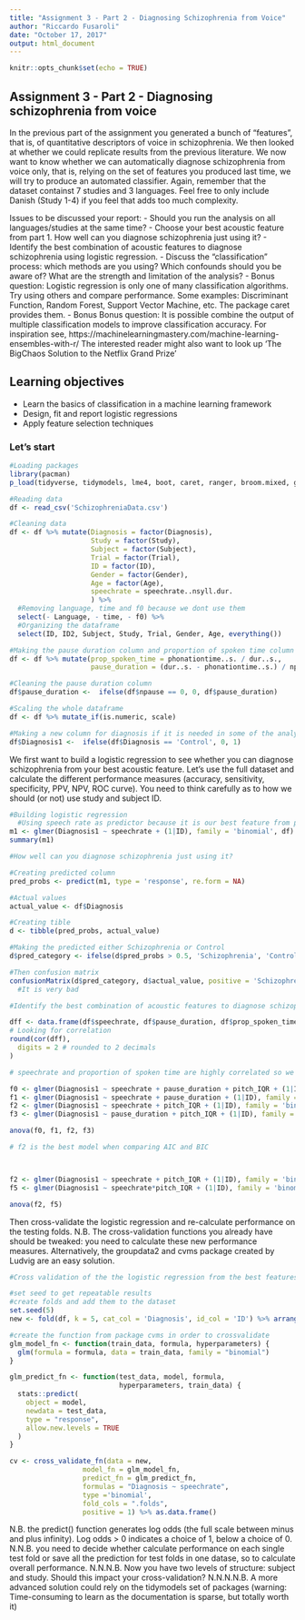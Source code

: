 ```yaml
---
title: "Assignment 3 - Part 2 - Diagnosing Schizophrenia from Voice"
author: "Riccardo Fusaroli"
date: "October 17, 2017"
output: html_document
---
```


```r
knitr::opts_chunk$set(echo = TRUE)
```

## Assignment 3 - Part 2 - Diagnosing schizophrenia from voice

In the previous part of the assignment you generated a bunch of "features", that is, of quantitative descriptors of voice in schizophrenia. We then looked at whether we could replicate results from the previous literature.
We now want to know whether we can automatically diagnose schizophrenia from voice only, that is, relying on the set of features you produced last time, we will try to produce an automated classifier.
Again, remember that the dataset containst 7 studies and 3 languages. Feel free to only include Danish (Study 1-4) if you feel that adds too much complexity.

Issues to be discussed your report:
- Should you run the analysis on all languages/studies at the same time? 
- Choose your best acoustic feature from part 1. How well can you diagnose schizophrenia just using it?
- Identify the best combination of acoustic features to diagnose schizophrenia using logistic regression.
- Discuss the "classification" process: which methods are you using? Which confounds should you be aware of? What are the strength and limitation of the analysis?
- Bonus question: Logistic regression is only one of many classification algorithms. Try using others and compare performance. Some examples: Discriminant Function, Random Forest, Support Vector Machine, etc. The package caret provides them. 
- Bonus Bonus question: It is possible combine the output of multiple  classification models to improve classification accuracy. For inspiration see,
https://machinelearningmastery.com/machine-learning-ensembles-with-r/
 The interested reader might also want to look up 'The BigChaos Solution to the Netflix Grand Prize'

## Learning objectives
- Learn the basics of classification in a machine learning framework
- Design, fit and report logistic regressions
- Apply feature selection techniques

### Let's start

```r
#Loading packages
library(pacman)
p_load(tidyverse, tidymodels, lme4, boot, caret, ranger, broom.mixed, groupdata2, cvms)

#Reading data 
df <- read_csv('SchizophreniaData.csv')

#Cleaning data 
df <- df %>% mutate(Diagnosis = factor(Diagnosis),
                    Study = factor(Study),
                    Subject = factor(Subject),
                    Trial = factor(Trial),
                    ID = factor(ID),
                    Gender = factor(Gender),
                    Age = factor(Age), 
                    speechrate = speechrate..nsyll.dur.
                    ) %>% 
  #Removing language, time and f0 because we dont use them 
  select(- Language, - time, - f0) %>%
  #Organizing the dataframe
  select(ID, ID2, Subject, Study, Trial, Gender, Age, everything())

#Making the pause duration column and proportion of spoken time column
df <- df %>% mutate(prop_spoken_time = phonationtime..s. / dur..s.,
                    pause_duration = (dur..s. - phonationtime..s.) / npause,)

#Cleaning the pause duration column
df$pause_duration <-  ifelse(df$npause == 0, 0, df$pause_duration)

#Scaling the whole dataframe
df <- df %>% mutate_if(is.numeric, scale)

#Making a new column for diagnosis if it is needed in some of the analysis 
df$Diagnosis1 <-  ifelse(df$Diagnosis == 'Control', 0, 1)

```

We first want to build a logistic regression to see whether you can diagnose schizophrenia from your best acoustic feature. Let's use the full dataset and calculate the different performance measures (accuracy, sensitivity, specificity, PPV, NPV, ROC curve). You need to think carefully as to how we should (or not) use study and subject ID.

```r
#Building logistic regression 
  #Using speech rate as predictor because it is our best feature from part 1 
m1 <- glmer(Diagnosis1 ~ speechrate + (1|ID), family = 'binomial', df)
summary(m1)

#How well can you diagnose schizophrenia just using it?

#Creating predicted column 
pred_probs <- predict(m1, type = 'response', re.form = NA)

#Actual values
actual_value <- df$Diagnosis

#Creating tible
d <- tibble(pred_probs, actual_value)

#Making the predicted either Schizophrenia or Control
d$pred_category <- ifelse(d$pred_probs > 0.5, 'Schizophrenia', 'Control') %>%  as.factor()

#Then confusion matrix 
confusionMatrix(d$pred_category, d$actual_value, positive = 'Schizophrenia')
  #It is very bad
```

```r
#Identify the best combination of acoustic features to diagnose schizophrenia using logistic regression

dff <- data.frame(df$speechrate, df$pause_duration, df$prop_spoken_time, df$pitch_IQR)
# Looking for correlation
round(cor(dff),
  digits = 2 # rounded to 2 decimals
)

# speechrate and proportion of spoken time are highly correlated so we choose to remove proportion of spoken time

f0 <- glmer(Diagnosis1 ~ speechrate + pause_duration + pitch_IQR + (1|ID), family = 'binomial', df)
f1 <- glmer(Diagnosis1 ~ speechrate + pause_duration + (1|ID), family = 'binomial', df)
f2 <- glmer(Diagnosis1 ~ speechrate + pitch_IQR + (1|ID), family = 'binomial', df)
f3 <- glmer(Diagnosis1 ~ pause_duration + pitch_IQR + (1|ID), family = 'binomial', df)

anova(f0, f1, f2, f3)

# f2 is the best model when comparing AIC and BIC



f2 <- glmer(Diagnosis1 ~ speechrate + pitch_IQR + (1|ID), family = 'binomial', df)
f5 <- glmer(Diagnosis1 ~ speechrate*pitch_IQR + (1|ID), family = 'binomial', df)

anova(f2, f5)
```


Then cross-validate the logistic regression and re-calculate performance on the testing folds. N.B. The cross-validation functions you already have should be tweaked: you need to calculate these new performance measures. Alternatively, the groupdata2 and cvms package created by Ludvig are an easy solution. 

```r
#Cross validation of the the logistic regression from the best features 

#set seed to get repeatable results
#create folds and add them to the dataset
set.seed(5)
new <- fold(df, k = 5, cat_col = 'Diagnosis', id_col = 'ID') %>% arrange(.folds)

#create the function from package cvms in order to crossvalidate
glm_model_fn <- function(train_data, formula, hyperparameters) {
  glm(formula = formula, data = train_data, family = "binomial")
}

glm_predict_fn <- function(test_data, model, formula,
                           hyperparameters, train_data) {
  stats::predict(
    object = model,
    newdata = test_data,
    type = "response",
    allow.new.levels = TRUE
  )
}

cv <- cross_validate_fn(data = new, 
                  model_fn = glm_model_fn, 
                  predict_fn = glm_predict_fn, 
                  formulas = "Diagnosis ~ speechrate", 
                  type ='binomial', 
                  fold_cols = ".folds", 
                  positive = 1) %>% as.data.frame()

```



N.B. the predict() function generates log odds (the full scale between minus and plus infinity). Log odds > 0 indicates a choice of 1, below a choice of 0.
N.N.B. you need to decide whether calculate performance on each single test fold or save all the prediction for test folds in one datase, so to calculate overall performance.
N.N.N.B. Now you have two levels of structure: subject and study. Should this impact your cross-validation?
N.N.N.N.B. A more advanced solution could rely on the tidymodels set of packages (warning: Time-consuming to learn as the documentation is sparse, but totally worth it)





